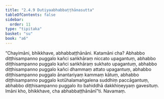 ```yaml
---
title: "2.4.9 Dutiyaabhabbaṭṭhānasutta"
tableOfContents: false
sidebar:
  order: 11
type: "tipitaka"
basket: "su"
book: "a6"
---
```



<DynamicBreadcrumb />

<Division number="93" book="a6" bookNo="16" page="382">

<Paragraph number="705" book="a6">
“Chayimāni, bhikkhave, abhabbaṭṭhānāni. Katamāni cha? Abhabbo diṭṭhisampanno puggalo kañci saṅkhāraṃ niccato upagantuṃ, abhabbo diṭṭhisampanno puggalo kañci saṅkhāraṃ sukhato upagantuṃ, abhabbo diṭṭhisampanno puggalo kañci dhammaṃ attato upagantuṃ, abhabbo diṭṭhisampanno puggalo ānantariyaṃ kammaṃ kātuṃ, abhabbo diṭṭhisampanno puggalo kotūhalamaṅgalena suddhiṃ paccāgantuṃ, abhabbo diṭṭhisampanno puggalo ito bahiddhā dakkhiṇeyyaṃ gavesituṃ. Imāni kho, bhikkhave, cha abhabbaṭṭhānānī”ti.

</Paragraph>
</Division>

<Paragraph number="706" type="center" book="a6">
Navamaṃ.
</Paragraph>